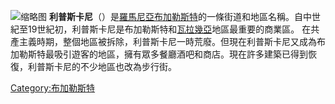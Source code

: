 {{unreferenced|time=2015-01-16T16:05:20+00:00}}
[[File:Buchares_-_Strada_Lipscani.jpg|缩略图]]
'''利普斯卡尼'''（{{lang-en|Lipscani}}）是[[羅馬尼亞|羅馬尼亞]][[布加勒斯特|布加勒斯特]]的一條街道和地區名稱。自中世紀至19世紀初，利普斯卡尼是布加勒斯特和[[瓦拉幾亞|瓦拉幾亞]]地區最重要的商業區。
在共產主義時期，整個地區被拆除，利普斯卡尼一時荒廢。但現在利普斯卡尼又成為布加勒斯特最吸引遊客的地區，擁有眾多餐廳酒吧和商店。現在許多建築已得到恢復，利普斯卡尼的不少地區也改為步行街。
{{Coord|44|25|54.59|N|26|6|5.93|E|display=title}}
{{commonscat|Strada Lipscani}}
[[Category:布加勒斯特|Category:布加勒斯特]]